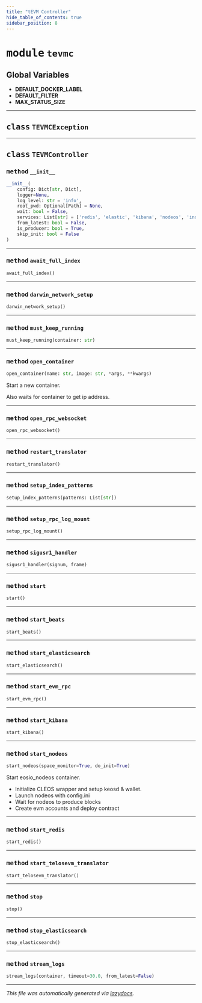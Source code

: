 ```yaml
---
title: "tEVM Controller"
hide_table_of_contents: true
sidebar_position: 8
---
```



# <kbd>module</kbd> `tevmc`




**Global Variables**
---------------
- **DEFAULT_DOCKER_LABEL**
- **DEFAULT_FILTER**
- **MAX_STATUS_SIZE**


---


## <kbd>class</kbd> `TEVMCException`








---


## <kbd>class</kbd> `TEVMController`





### <kbd>method</kbd> `__init__`

```python
__init__(
    config: Dict[str, Dict],
    logger=None,
    log_level: str = 'info',
    root_pwd: Optional[Path] = None,
    wait: bool = False,
    services: List[str] = ['redis', 'elastic', 'kibana', 'nodeos', 'indexer', 'rpc', 'beats'],
    from_latest: bool = False,
    is_producer: bool = True,
    skip_init: bool = False
)
```








---


### <kbd>method</kbd> `await_full_index`

```python
await_full_index()
```





---


### <kbd>method</kbd> `darwin_network_setup`

```python
darwin_network_setup()
```





---


### <kbd>method</kbd> `must_keep_running`

```python
must_keep_running(container: str)
```





---


### <kbd>method</kbd> `open_container`

```python
open_container(name: str, image: str, *args, **kwargs)
```

Start a new container. 

Also waits for container to get ip address. 

---


### <kbd>method</kbd> `open_rpc_websocket`

```python
open_rpc_websocket()
```





---


### <kbd>method</kbd> `restart_translator`

```python
restart_translator()
```





---


### <kbd>method</kbd> `setup_index_patterns`

```python
setup_index_patterns(patterns: List[str])
```





---


### <kbd>method</kbd> `setup_rpc_log_mount`

```python
setup_rpc_log_mount()
```





---


### <kbd>method</kbd> `sigusr1_handler`

```python
sigusr1_handler(signum, frame)
```





---


### <kbd>method</kbd> `start`

```python
start()
```





---


### <kbd>method</kbd> `start_beats`

```python
start_beats()
```





---


### <kbd>method</kbd> `start_elasticsearch`

```python
start_elasticsearch()
```





---


### <kbd>method</kbd> `start_evm_rpc`

```python
start_evm_rpc()
```





---


### <kbd>method</kbd> `start_kibana`

```python
start_kibana()
```





---


### <kbd>method</kbd> `start_nodeos`

```python
start_nodeos(space_monitor=True, do_init=True)
```

Start eosio_nodeos container. 


- Initialize CLEOS wrapper and setup keosd & wallet. 
- Launch nodeos with config.ini 
- Wait for nodeos   to produce blocks 
- Create evm accounts and deploy contract 

---


### <kbd>method</kbd> `start_redis`

```python
start_redis()
```





---


### <kbd>method</kbd> `start_telosevm_translator`

```python
start_telosevm_translator()
```





---


### <kbd>method</kbd> `stop`

```python
stop()
```





---


### <kbd>method</kbd> `stop_elasticsearch`

```python
stop_elasticsearch()
```





---


### <kbd>method</kbd> `stream_logs`

```python
stream_logs(container, timeout=30.0, from_latest=False)
```








---

_This file was automatically generated via [lazydocs](https://github.com/ml-tooling/lazydocs)._
